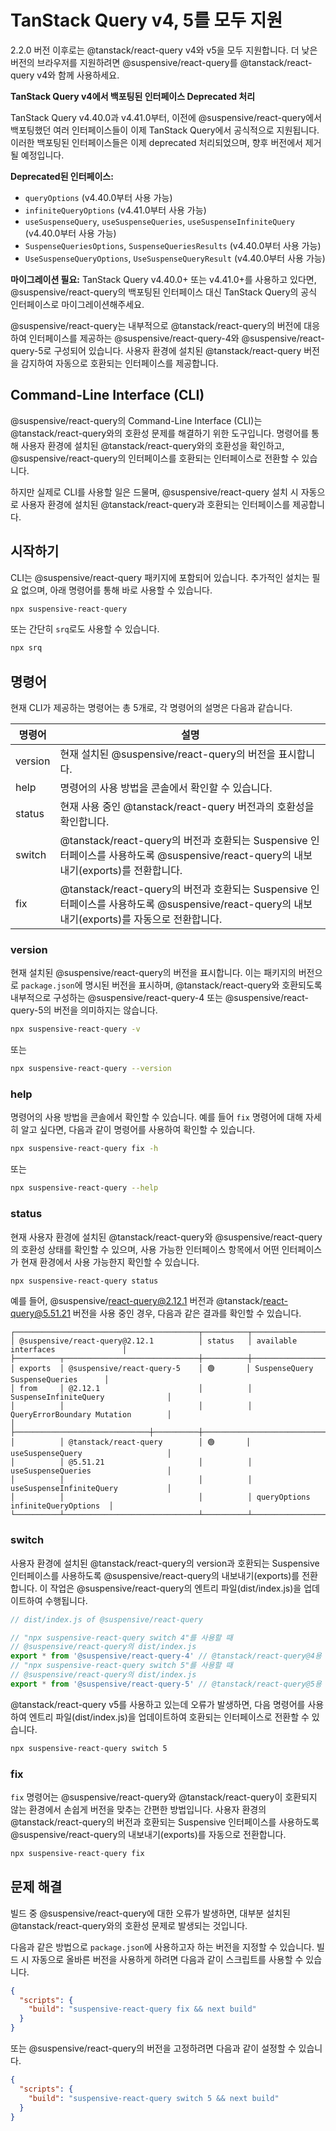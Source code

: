 
# TanStack Query v4, 5를 모두 지원

<Callout type='info'>

2.2.0 버전 이후로는 @tanstack/react-query v4와 v5을 모두 지원합니다. 더 낮은 버전의 브라우저를 지원하려면 @suspensive/react-query를 @tanstack/react-query v4와 함께 사용하세요.

</Callout>

<Callout type='warning'>

**TanStack Query v4에서 백포팅된 인터페이스 Deprecated 처리**

TanStack Query v4.40.0과 v4.41.0부터, 이전에 @suspensive/react-query에서 백포팅했던 여러 인터페이스들이 이제 TanStack Query에서 공식적으로 지원됩니다. 이러한 백포팅된 인터페이스들은 이제 deprecated 처리되었으며, 향후 버전에서 제거될 예정입니다.

**Deprecated된 인터페이스:**

- `queryOptions` (v4.40.0부터 사용 가능)
- `infiniteQueryOptions` (v4.41.0부터 사용 가능)
- `useSuspenseQuery`, `useSuspenseQueries`, `useSuspenseInfiniteQuery` (v4.40.0부터 사용 가능)
- `SuspenseQueriesOptions`, `SuspenseQueriesResults` (v4.40.0부터 사용 가능)
- `UseSuspenseQueryOptions`, `UseSuspenseQueryResult` (v4.40.0부터 사용 가능)

**마이그레이션 필요:** TanStack Query v4.40.0+ 또는 v4.41.0+를 사용하고 있다면, @suspensive/react-query의 백포팅된 인터페이스 대신 TanStack Query의 공식 인터페이스로 마이그레이션해주세요.

</Callout>

@suspensive/react-query는 내부적으로 @tanstack/react-query의 버전에 대응하여 인터페이스를 제공하는 @suspensive/react-query-4와 @suspensive/react-query-5로 구성되어 있습니다. 사용자 환경에 설치된 @tanstack/react-query 버전을 감지하여 자동으로 호환되는 인터페이스를 제공합니다.

## Command-Line Interface (CLI)

@suspensive/react-query의 Command-Line Interface (CLI)는 @tanstack/react-query와의 호환성 문제를 해결하기 위한 도구입니다. 명령어를 통해 사용자 환경에 설치된 @tanstack/react-query와의 호환성을 확인하고, @suspensive/react-query의 인터페이스를 호환되는 인터페이스로 전환할 수 있습니다.

하지만 실제로 CLI를 사용할 일은 드물며, @suspensive/react-query 설치 시 자동으로 사용자 환경에 설치된 @tanstack/react-query과 호환되는 인터페이스를 제공합니다.

## 시작하기

CLI는 @suspensive/react-query 패키지에 포함되어 있습니다. 추가적인 설치는 필요 없으며, 아래 명령어를 통해 바로 사용할 수 있습니다.

```bash
npx suspensive-react-query
```

또는 간단히 `srq`로도 사용할 수 있습니다.

```bash
npx srq
```

## 명령어

현재 CLI가 제공하는 명령어는 총 5개로, 각 명령어의 설명은 다음과 같습니다.

| 명령어  | 설명                                                                                                                                          |
| ------- | --------------------------------------------------------------------------------------------------------------------------------------------- |
| version | 현재 설치된 @suspensive/react-query의 버전을 표시합니다.                                                                                      |
| help    | 명령어의 사용 방법을 콘솔에서 확인할 수 있습니다.                                                                                             |
| status  | 현재 사용 중인 @tanstack/react-query 버전과의 호환성을 확인합니다.                                                                            |
| switch  | @tanstack/react-query의 버전과 호환되는 Suspensive 인터페이스를 사용하도록 @suspensive/react-query의 내보내기(exports)를 전환합니다.          |
| fix     | @tanstack/react-query의 버전과 호환되는 Suspensive 인터페이스를 사용하도록 @suspensive/react-query의 내보내기(exports)를 자동으로 전환합니다. |

### version

현재 설치된 @suspensive/react-query의 버전을 표시합니다. 이는 패키지의 버전으로 `package.json`에 명시된 버전을 표시하며, @tanstack/react-query와 호환되도록 내부적으로 구성하는 @suspensive/react-query-4 또는 @suspensive/react-query-5의 버전을 의미하지는 않습니다.

```bash
npx suspensive-react-query -v
```

또는

```bash
npx suspensive-react-query --version
```

### help

명령어의 사용 방법을 콘솔에서 확인할 수 있습니다. 예를 들어 `fix` 명령어에 대해 자세히 알고 싶다면, 다음과 같이 명령어를 사용하여 확인할 수 있습니다.

```bash
npx suspensive-react-query fix -h
```

또는

```bash
npx suspensive-react-query --help
```

### status

현재 사용자 환경에 설치된 @tanstack/react-query와 @suspensive/react-query의 호환성 상태를 확인할 수 있으며, 사용 가능한 인터페이스 항목에서 어떤 인터페이스가 현재 환경에서 사용 가능한지 확인할 수 있습니다.

```bash
npx suspensive-react-query status
```

예를 들어, @suspensive/react-query@2.12.1 버전과 @tanstack/react-query@5.51.21 버전을 사용 중인 경우, 다음과 같은 결과를 확인할 수 있습니다.

```
┌─────────────────────────────────────────┬──────────┬────────────────────────────────────┐
│ @suspensive/react-query@2.12.1          │ status   │ available interfaces               │
├──────────┬──────────────────────────────┼──────────┼────────────────────────────────────┤
│ exports  │ @suspensive/react-query-5    │ 🟢       │ SuspenseQuery SuspenseQueries      │
│ from     │ @2.12.1                      │          │ SuspenseInfiniteQuery              │
│          │                              │          │ QueryErrorBoundary Mutation        │
│          ├──────────────────────────────┼──────────┼────────────────────────────────────┤
│          │ @tanstack/react-query        │ 🟢       │ useSuspenseQuery                   │
│          │ @5.51.21                     │          │ useSuspenseQueries                 │
│          │                              │          │ useSuspenseInfiniteQuery           │
│          │                              │          │ queryOptions infiniteQueryOptions  │
└──────────┴──────────────────────────────┴──────────┴────────────────────────────────────┘
```

### switch

사용자 환경에 설치된 @tanstack/react-query의 version과 호환되는 Suspensive 인터페이스를 사용하도록 @suspensive/react-query의 내보내기(exports)를 전환합니다. 이 작업은 @suspensive/react-query의 엔트리 파일(dist/index.js)을 업데이트하여 수행됩니다.

```typescript
// dist/index.js of @suspensive/react-query

// "npx suspensive-react-query switch 4"를 사용할 때
// @suspensive/react-query의 dist/index.js
export * from '@suspensive/react-query-4' // @tanstack/react-query@4용 Suspensive 인터페이스
// "npx suspensive-react-query switch 5"를 사용할 때
// @suspensive/react-query의 dist/index.js
export * from '@suspensive/react-query-5' // @tanstack/react-query@5용 Suspensive 인터페이스
```

@tanstack/react-query v5를 사용하고 있는데 오류가 발생하면, 다음 명령어를 사용하여 엔트리 파일(dist/index.js)을 업데이트하여 호환되는 인터페이스로 전환할 수 있습니다.

```bash
npx suspensive-react-query switch 5
```

### fix

`fix` 명령어는 @suspensive/react-query와 @tanstack/react-query이 호환되지 않는 환경에서 손쉽게 버전을 맞추는 간편한 방법입니다. 사용자 환경의 @tanstack/react-query의 버전과 호환되는 Suspensive 인터페이스를 사용하도록 @suspensive/react-query의 내보내기(exports)를 자동으로 전환합니다.

```bash
npx suspensive-react-query fix
```

## 문제 해결

빌드 중 @suspensive/react-query에 대한 오류가 발생하면, 대부분 설치된 @tanstack/react-query와의 호환성 문제로 발생되는 것입니다.

다음과 같은 방법으로 `package.json`에 사용하고자 하는 버전을 지정할 수 있습니다. 빌드 시 자동으로 올바른 버전을 사용하게 하려면 다음과 같이 스크립트를 사용할 수 있습니다.

```json
{
  "scripts": {
    "build": "suspensive-react-query fix && next build"
  }
}
```

또는 @suspensive/react-query의 버전을 고정하려면 다음과 같이 설정할 수 있습니다.

```json
{
  "scripts": {
    "build": "suspensive-react-query switch 5 && next build"
  }
}
```
